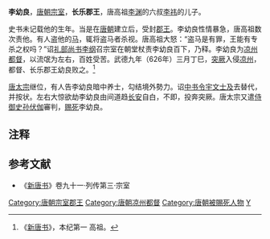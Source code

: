 '''李幼良'''{{BD|?||627年|5月31日|catIdx=L}}，[[唐朝|唐朝]][[宗室|宗室]]，'''长乐郡王'''，唐高祖[[李渊|李渊]]的六叔[[李祎_(隋)|李祎]]的儿子。

史书未记载他的生年。当是在[[唐朝|唐朝]]建立后，受封[[郡王|郡王]]。李幼良性情暴急，唐高祖数次责他。有人盗他的[[马|马]]，辄将盗马者杀视。唐高祖大怒：“盗马是有罪，王能有专杀之权吗？”诏[[礼部尚书|礼部尚书]][[李纲_(唐朝)|李纲]]召宗室在朝堂杖责李幼良百下，乃释。李幼良为[[凉州|凉州]][[都督|都督]]，以流氓为左右，百姓受苦。武德九年（626年）三月丁巳，[[突厥|突厥]]入侵[[凉州|凉州]]，都督、长乐郡王幼良败之。<ref name="测试">《[[新唐书|新唐书]]》，本纪第一 高祖。</ref>

[[唐太宗|唐太宗]]继位，有人告李幼良暗中养士，勾结境外勢力。诏[[中书令|中书令]][[宇文士及|宇文士及]]去替代，并按状。左右大惊欲劫李幼良由间道趋[[长安|长安]]自白，不即，投奔突厥。唐太宗又遣[[侍御史|侍御史]][[孙伏伽|孙伏伽]]審判，[[赐死|赐死]]李幼良。

== 注释 ==

{{Reflist|2}}

==参考文献==
*《[[新唐书|新唐书]]》卷九十一·列传第三·宗室

{{DEFAULTSORT:L}}
[[Category:唐朝宗室郡王|Category:唐朝宗室郡王]]
[[Category:唐朝凉州都督|Category:唐朝凉州都督]]
[[Category:唐朝被賜死人物|Category:唐朝被賜死人物]]
[[Category:李姓|Y]]